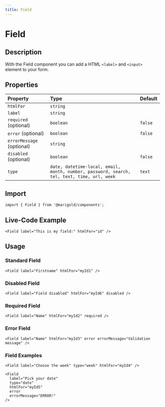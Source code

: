 ```yaml
---
title: Field
---
```


# Field

## Description

With the Field component you can add a HTML `<label>` and `<input>` element to your form.

## Properties

| Property                  | Type                                                                                       | Default |
| :------------------------ | :----------------------------------------------------------------------------------------- | :------ |
| `htmlFor`                 | `string`                                                                                   |         |
| `label`                   | `string`                                                                                   |         |
| `required` (optional)     | `boolean`                                                                                  | `false` |
| `error` (optional)        | `boolean`                                                                                  | `false` |
| `errorMessage` (optional) | `string`                                                                                   |         |
| `disabled` (optional)     | `boolean`                                                                                  | `false` |
| `type`                    | `date, datetime-local, email, month, number, password, search, tel, text, time, url, week` | `text`  |

## Import

```tsx onlyCode
import { Field } from '@marigold/components';
```

## Live-Code Example

```tsx expandCode
<Field label="This is my field:" htmlFor="id" />
```

## Usage

### Standard Field

```tsx
<Field label="Firstname" htmlFor="myId1" />
```

### Disabled Field

```tsx
<Field label="Field disabled" htmlFor="myId6" disabled />
```

### Required Field

```tsx
<Field label="Name" htmlFor="myId2" required />
```

### Error Field

```tsx
<Field label="Name" htmlFor="myId3" error errorMessage="Validation message" />
```

### Field Examples

```tsx
<Field label="Choose the week" type="week" htmlFor="myId4" />
```

```tsx
<Field
  label="Pick your date"
  type="date"
  htmlFor="myId5"
  error
  errorMessage="ERROR!"
/>
```

